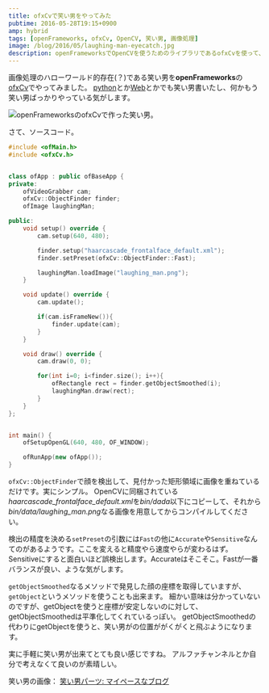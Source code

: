 ```yaml
---
title: ofxCvで笑い男をやってみた
pubtime: 2016-05-28T19:15+0900
amp: hybrid
tags: [openFrameworks, ofxCv, OpenCV, 笑い男, 画像処理]
image: /blog/2016/05/laughing-man-eyecatch.jpg
description: openFrameworksでOpenCVを使うためのライブラリであるofxCvを使って、Webカメラの映像から顔を見つけて笑い男の画像を重ねるプログラムを作ってみました。
---
```


画像処理のハローワールド的存在(？)である笑い男を**openFrameworks**の[ofxCv](https://github.com/kylemcdonald/ofxCv)でやってみました。
[python](/blog/2015/02/python-opencv-realtime-lauhgingman)とか[Web](/blog/2016/01/html5-realtime-laughing-man)とかでも笑い男書いたし、何かもう笑い男ばっかりやっている気がします。

![openFrameworksのofxCvで作った笑い男。](/blog/2016/05/ofxcv-laughing-man.jpg "640x480")

さて、ソースコード。
``` cpp
#include <ofMain.h>
#include <ofxCv.h>


class ofApp : public ofBaseApp {
private:
    ofVideoGrabber cam;
    ofxCv::ObjectFinder finder;
    ofImage laughingMan;

public:
    void setup() override {
        cam.setup(640, 480);

        finder.setup("haarcascade_frontalface_default.xml");
        finder.setPreset(ofxCv::ObjectFinder::Fast);

        laughingMan.loadImage("laughing_man.png");
    }

    void update() override {
        cam.update();

        if(cam.isFrameNew()){
            finder.update(cam);
        }
    }

    void draw() override {
        cam.draw(0, 0);

        for(int i=0; i<finder.size(); i++){
            ofRectangle rect = finder.getObjectSmoothed(i);
            laughingMan.draw(rect);
        }
    }
};


int main() {
    ofSetupOpenGL(640, 480, OF_WINDOW);

    ofRunApp(new ofApp());
}
```

`ofxCv::ObjectFinder`で顔を検出して、見付かった矩形領域に画像を重ねているだけです。実にシンプル。
OpenCVに同梱されている*haarcascade_frontalface_default.xml*を*bin/dada*以下にコピーして、それから*bin/data/laughing_man.png*なる画像を用意してからコンパイルしてください。

検出の精度を決める`setPreset`の引数には`Fast`の他に`Accurate`や`Sensitive`なんてのがあるようです。ここを変えると精度やら速度やらが変わるはず。
Sensitiveにすると面白いほど誤検出します。Accurateはそこそこ。Fastが一番バランスが良い、ような気がします。

`getObjectSmoothed`なるメソッドで発見した顔の座標を取得していますが、`getObject`というメソッドを使うことも出来ます。
細かい意味は分かっていないのですが、getObjectを使うと座標が安定しないのに対して、getObjectSmoothedは平準化してくれているっぽい。
getObjectSmoothedの代わりにgetObjectを使うと、笑い男がの位置ががくがくと飛ぶようになります。

実に手軽に笑い男が出来てとても良い感じですね。
アルファチャンネルとか自分で考えなくて良いのが素晴しい。

笑い男の画像： [笑い男パーツ: マイペースなブログ](http://ledmyway.seesaa.net/article/181382754.html)
